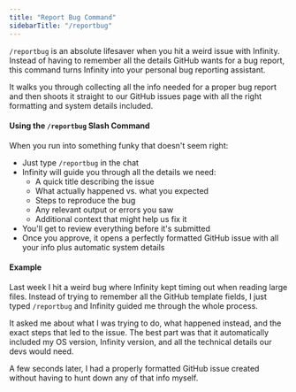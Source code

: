 ```yaml
---
title: "Report Bug Command"
sidebarTitle: "/reportbug"
---
```


`/reportbug` is an absolute lifesaver when you hit a weird issue with Infinity. Instead of having to remember all the details GitHub wants for a bug report, this command turns Infinity into your personal bug reporting assistant.

It walks you through collecting all the info needed for a proper bug report and then shoots it straight to our GitHub issues page with all the right formatting and system details included.

#### Using the `/reportbug` Slash Command

When you run into something funky that doesn't seem right:

-   Just type `/reportbug` in the chat
-   Infinity will guide you through all the details we need:
    -   A quick title describing the issue
    -   What actually happened vs. what you expected
    -   Steps to reproduce the bug
    -   Any relevant output or errors you saw
    -   Additional context that might help us fix it
-   You'll get to review everything before it's submitted
-   Once you approve, it opens a perfectly formatted GitHub issue with all your info plus automatic system details

#### Example

Last week I hit a weird bug where Infinity kept timing out when reading large files. Instead of trying to remember all the GitHub template fields, I just typed `/reportbug` and Infinity guided me through the whole process.

It asked me about what I was trying to do, what happened instead, and the exact steps that led to the issue. The best part was that it automatically included my OS version, Infinity version, and all the technical details our devs would need.

A few seconds later, I had a properly formatted GitHub issue created without having to hunt down any of that info myself.
